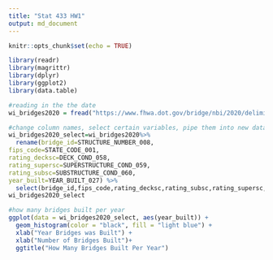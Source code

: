 ```yaml
---
title: "Stat 433 HW1"
output: md_document
---
```


```r
knitr::opts_chunk$set(echo = TRUE)
```

```r
library(readr)
library(magrittr) 
library(dplyr)
library(ggplot2)
library(data.table)
```

```r
#reading in the the date
wi_bridges2020 = fread("https://www.fhwa.dot.gov/bridge/nbi/2020/delimited/WI20.txt")

```

```r
#change column names, select certain variables, pipe them into new data set to work with 
wi_bridges2020_select=wi_bridges2020%>% 
  rename(bridge_id=STRUCTURE_NUMBER_008,
fips_code=STATE_CODE_001,
rating_decksc=DECK_COND_058,
rating_supersc=SUPERSTRUCTURE_COND_059,
rating_subsc=SUBSTRUCTURE_COND_060,
year_built=YEAR_BUILT_027) %>% 
  select(bridge_id,fips_code,rating_decksc,rating_subsc,rating_supersc,year_built) 
wi_bridges2020_select
```
```r
#how many bridges built per year
ggplot(data = wi_bridges2020_select, aes(year_built)) +
  geom_histogram(color = "black", fill = "light blue") +
  xlab("Year Bridges was Built") +
  xlab("Number of Bridges Built")+
  ggtitle("How Many Bridges Built Per Year") 



```
